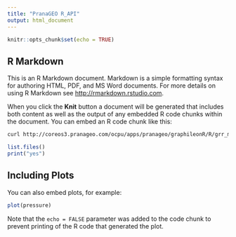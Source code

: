 ```yaml
---
title: "PranaGEO R_API"
output: html_document
---
```


```r
knitr::opts_chunk$set(echo = TRUE)
```

## R Markdown

This is an R Markdown document. Markdown is a simple formatting syntax for authoring HTML, PDF, and MS Word documents. For more details on using R Markdown see <http://rmarkdown.rstudio.com>.

When you click the **Knit** button a document will be generated that includes both content as well as the output of any embedded R code chunks within the document. You can embed an R code chunk like this:

```bash
curl http://coreos3.pranageo.com/ocpu/apps/pranageo/graphileonR/R/grr_meananalysis/json -X POST -F sampledata=@/home/acizmeli/data/aaworks/GIT.repos/graphileon-rserve/graphileonR/inst/extdata/data.json 

```

```r
list.files()
print("yes")
```

## Including Plots

You can also embed plots, for example:

```r
plot(pressure)
```

Note that the `echo = FALSE` parameter was added to the code chunk to prevent printing of the R code that generated the plot.
